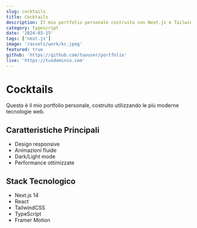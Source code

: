 ```yaml
---
slug: cocktails
title: Cocktails
description: Il mio portfolio personale costruito con Next.js e TailwindCSS
category: typescript
date: '2024-03-15'
tags: ['next.js']
image: '/assets/work/kc.jpeg'
featured: true
github: 'https://github.com/tuouser/portfolio'
live: 'https://tuodominio.com'
---
```


# Cocktails

Questo è il mio portfolio personale, costruito utilizzando le più moderne tecnologie web.

## Caratteristiche Principali

- Design responsive
- Animazioni fluide
- Dark/Light mode
- Performance ottimizzate

## Stack Tecnologico

- Next.js 14
- React
- TailwindCSS
- TypeScript
- Framer Motion 
